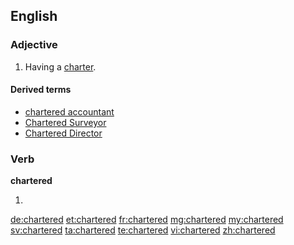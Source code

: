 ==English==

===Adjective===
{{en-adj}}

# Having a [[charter]].

====Derived terms====
* [[chartered accountant]]
* [[Chartered Surveyor]]
* [[Chartered Director]]

===Verb===
'''chartered'''

# {{past of|charter}}

[[de:chartered]]
[[et:chartered]]
[[fr:chartered]]
[[mg:chartered]]
[[my:chartered]]
[[sv:chartered]]
[[ta:chartered]]
[[te:chartered]]
[[vi:chartered]]
[[zh:chartered]]